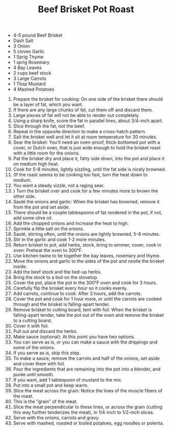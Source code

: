 ﻿---
title: Beef Brisket Pot Roast
slug: brisket
type: dinner
difficulty: hard
category: greek
image: images/brisket.png
---

<RecipeLayout>

- 4-5 pound Beef Brisket
- Dash Salt
- 3 Onion
- 5 cloves Garlic
- 1 Sprig Thyme
- 1 sprig Rosemary
- 4 Bay Leaves
- 2 cups beef stock
- 3 Large Carrots
- 1 Tbsp Mustard
- 4 Mashed Potatoes

1. Prepare the brisket for cooking: On one side of the brisket there should be a layer of fat, which you want.
1. If there are any large chunks of fat, cut them off and discard them.
1. Large pieces of fat will not be able to render out completely.
1. Using a sharp knife, score the fat in parallel lines, about 3/4-inch apart.
1. Slice through the fat, not the beef.
1. Repeat in the opposite direction to make a cross-hatch pattern.
1. Salt the brisket well and let it sit at room temperature for 30 minutes.
1. Sear the brisket: You'll need an oven-proof, thick-bottomed pot with a cover, or Dutch oven, that is just wide enough to hold the brisket roast with a little room for the onions.
1. Pat the brisket dry and place it, fatty side down, into the pot and place it on medium high heat.
1. Cook for 5-8 minutes, lightly sizzling, until the fat side is nicely browned.
1. (If the roast seems to be cooking too fast, turn the heat down to medium.
1. You want a steady sizzle, not a raging sear.
1. ) Turn the brisket over and cook for a few minutes more to brown the other side.
1. Sauté the onions and garlic: When the brisket has browned, remove it from the pot and set aside.
1. There should be a couple tablespoons of fat rendered in the pot, if not, add some olive oil.
1. Add the chopped onions and increase the heat to high.
1. Sprinkle a little salt on the onions.
1. Sauté, stirring often, until the onions are lightly browned, 5-8 minutes.
1. Stir in the garlic and cook 1-2 more minutes.
1. Return brisket to pot, add herbs, stock, bring to simmer, cover, cook in oven: Preheat the oven to 300°F.
1. Use kitchen twine to tie together the bay leaves, rosemary and thyme.
1. Move the onions and garlic to the sides of the pot and nestle the brisket inside.
1. Add the beef stock and the tied-up herbs.
1. Bring the stock to a boil on the stovetop.
1. Cover the pot, place the pot in the 300°F oven and cook for 3 hours.
1. Carefully flip the brisket every hour so it cooks evenly.
1. Add carrots, continue to cook: After 3 hours, add the carrots.
1. Cover the pot and cook for 1 hour more, or until the carrots are cooked through and the brisket is falling-apart tender.
1. Remove brisket to cutting board, tent with foil: When the brisket is falling-apart tender, take the pot out of the oven and remove the brisket to a cutting board.
1. Cover it with foil.
1. Pull out and discard the herbs.
1. Make sauce (optional): At this point you have two options.
1. You can serve as is, or you can make a sauce with the drippings and some of the onions.
1. If you serve as is, skip this step.
1. To make a sauce, remove the carrots and half of the onions, set aside and cover them with foil.
1. Pour the ingredients that are remaining into the pot into a blender, and purée until smooth.
1. If you want, add 1 tablespoon of mustard to the mix.
1. Put into a small pot and keep warm.
1. Slice the meat across the grain: Notice the lines of the muscle fibers of the roast.
1. This is the "grain" of the meat.
1. Slice the meat perpendicular to these lines, or across the grain (cutting this way further tenderizes the meat), in 1/4-inch to 1/2-inch slices.
1. Serve with the onions, carrots and gravy.
1. Serve with mashed, roasted or boiled potatoes, egg noodles or polenta.

</RecipeLayout>
